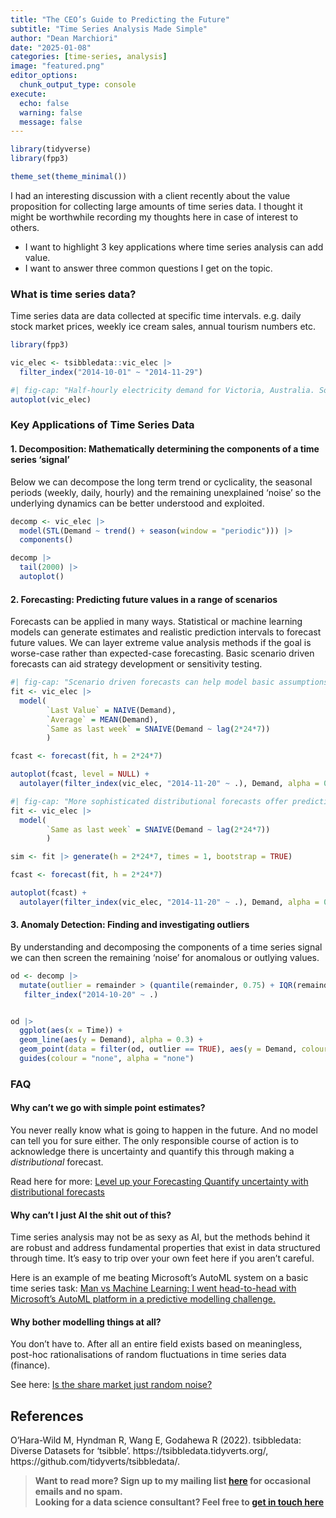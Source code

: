 ```yaml
---
title: "The CEO’s Guide to Predicting the Future"  
subtitle: "Time Series Analysis Made Simple"
author: "Dean Marchiori"
date: "2025-01-08"
categories: [time-series, analysis]
image: "featured.png"
editor_options: 
  chunk_output_type: console
execute: 
  echo: false
  warning: false 
  message: false
---  
```


```r
library(tidyverse)
library(fpp3)

theme_set(theme_minimal())
```

I had an interesting discussion with a client recently about the value proposition
for collecting large amounts of time series data. I thought it might be worthwhile
recording my thoughts here in case of interest to others. 

- I want to highlight 3 key applications where time series analysis can add value.  
- I want to answer three common questions I get on the topic. 

### What is time series data?  

Time series data are data collected at specific time intervals. e.g. daily stock
market prices, weekly ice cream sales, annual tourism numbers etc.   

```r
library(fpp3)
```

```r
vic_elec <- tsibbledata::vic_elec |> 
  filter_index("2014-10-01" ~ "2014-11-29") 
```

```r
#| fig-cap: "Half-hourly electricity demand for Victoria, Australia. Source: Australian Energy Market Operator."
autoplot(vic_elec)
```


### Key Applications of Time Series Data

#### 1. Decomposition: Mathematically determining the components of a time series 'signal'  

Below we can decompose the long term trend or cyclicality, the seasonal periods (weekly, daily, hourly) and the remaining unexplained 'noise' so the underlying dynamics can be better understood and exploited. 
 
```r
decomp <- vic_elec |>
  model(STL(Demand ~ trend() + season(window = "periodic"))) |>
  components()

decomp |>  
  tail(2000) |> 
  autoplot()
```
 
 
#### 2. Forecasting: Predicting future values in a range of scenarios  

Forecasts can be applied in many ways. Statistical or machine learning models can generate estimates and realistic prediction intervals to forecast future values. We can layer extreme value analysis methods if the goal is worse-case rather than expected-case forecasting. Basic scenario driven forecasts can aid strategy development or sensitivity testing.    
 
```r
#| fig-cap: "Scenario driven forecasts can help model basic assumptions that can be tested." 
fit <- vic_elec |> 
  model(
        `Last Value` = NAIVE(Demand),
        `Average` = MEAN(Demand),
        `Same as last week` = SNAIVE(Demand ~ lag(2*24*7))
        )

fcast <- forecast(fit, h = 2*24*7)

autoplot(fcast, level = NULL) +
  autolayer(filter_index(vic_elec, "2014-11-20" ~ .), Demand, alpha = 0.3)
```
 
```r
#| fig-cap: "More sophisticated distributional forecasts offer prediction intervals to better capture the undercertainty present in effective forecasting." 
fit <- vic_elec |> 
  model(
        `Same as last week` = SNAIVE(Demand ~ lag(2*24*7))
        )

sim <- fit |> generate(h = 2*24*7, times = 1, bootstrap = TRUE)

fcast <- forecast(fit, h = 2*24*7)

autoplot(fcast) +
  autolayer(filter_index(vic_elec, "2014-11-20" ~ .), Demand, alpha = 0.3)

```
 
 
#### 3. Anomaly Detection: Finding and investigating outliers  

By understanding and decomposing the components of a time series signal we can then screen the remaining 'noise' for 
anomalous or outlying values. 

```r
od <- decomp |> 
  mutate(outlier = remainder > (quantile(remainder, 0.75) + IQR(remainder) * 3) | remainder < (quantile(remainder, 0.25) - IQR(remainder) * 3)) |> 
   filter_index("2014-10-20" ~ .) 


od |>
  ggplot(aes(x = Time)) +
  geom_line(aes(y = Demand), alpha = 0.3) +
  geom_point(data = filter(od, outlier == TRUE), aes(y = Demand, colour = outlier)) +
  guides(colour = "none", alpha = "none")


```


### FAQ  

#### Why can't we go with simple point estimates?   

You never really know what is going to happen in the future. And no model can tell you for sure either. The
only responsible course of action is to acknowledge there is uncertainty and quantify this through making a *distributional* forecast. 

Read here for more: [Level up your Forecasting Quantify uncertainty with distributional forecasts](https://www.deanmarchiori.com/posts/2023-05-29-forecasting/)


#### Why can't I just AI the shit out of this?  

Time series analysis may not be as sexy as AI, but the methods behind it are robust and address
fundamental properties that exist in data structured through time. It's easy to trip over
your own feet here if you aren't careful.  

Here is an example of me beating Microsoft's AutoML system on a basic time series task: [Man vs Machine Learning: I went head-to-head with Microsoft’s AutoML platform in a predictive modelling challenge.](https://www.deanmarchiori.com/posts/2023-06-02-man-vs-ml-20230619t002502z-001/2023-06-02-man-vs-ml/)


#### Why bother modelling things at all?  

You don't have to. After all an entire field exists based on meaningless, post-hoc rationalisations of
random fluctuations in time series data (finance). 

See here: [Is the share market just random noise?](https://www.deanmarchiori.com/posts/2024-01-04-randomshares/)


## References 

O’Hara-Wild M, Hyndman R, Wang E, Godahewa R (2022). tsibbledata: Diverse Datasets for ‘tsibble’. https://tsibbledata.tidyverts.org/, https://github.com/tidyverts/tsibbledata/.  



>**Want to read more? Sign up to my mailing list [here](https://www.deanmarchiori.com/posts/) for occasional emails and no spam.**  
> **Looking for a data science consultant? Feel free to [get in touch here](https://www.deanmarchiori.com)**